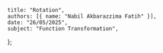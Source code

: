     title: "Rotation",
    authors: [{ name: "Nabil Akbarazzima Fatih" }],
    date: "26/05/2025",
    subject: "Function Transformation",
};